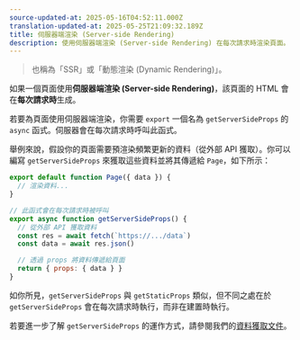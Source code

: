 ```yaml
---
source-updated-at: 2025-05-16T04:52:11.000Z
translation-updated-at: 2025-05-25T21:09:32.189Z
title: 伺服器端渲染 (Server-side Rendering)
description: 使用伺服器端渲染 (Server-side Rendering) 在每次請求時渲染頁面。
---
```


> 也稱為「SSR」或「動態渲染 (Dynamic Rendering)」。

如果一個頁面使用**伺服器端渲染 (Server-side Rendering)**，該頁面的 HTML 會在**每次請求時**生成。

若要為頁面使用伺服器端渲染，你需要 `export` 一個名為 `getServerSideProps` 的 `async` 函式。伺服器會在每次請求時呼叫此函式。

舉例來說，假設你的頁面需要預渲染頻繁更新的資料（從外部 API 獲取）。你可以編寫 `getServerSideProps` 來獲取這些資料並將其傳遞給 `Page`，如下所示：

```jsx
export default function Page({ data }) {
  // 渲染資料...
}

// 此函式會在每次請求時被呼叫
export async function getServerSideProps() {
  // 從外部 API 獲取資料
  const res = await fetch(`https://.../data`)
  const data = await res.json()

  // 透過 props 將資料傳遞給頁面
  return { props: { data } }
}
```

如你所見，`getServerSideProps` 與 `getStaticProps` 類似，但不同之處在於 `getServerSideProps` 會在每次請求時執行，而非在建置時執行。

若要進一步了解 `getServerSideProps` 的運作方式，請參閱我們的[資料獲取文件](/docs/pages/building-your-application/data-fetching/get-server-side-props)。
